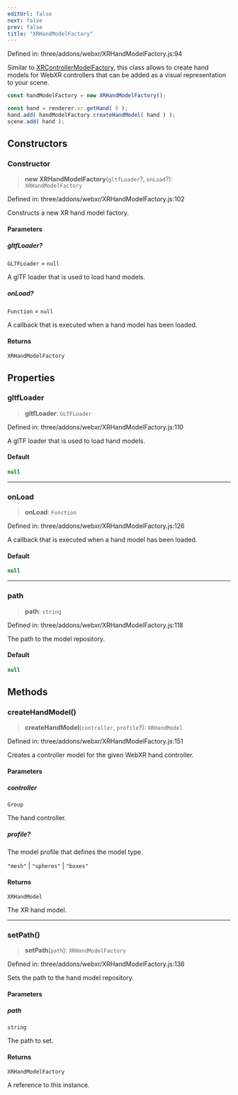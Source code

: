 ```yaml
---
editUrl: false
next: false
prev: false
title: "XRHandModelFactory"
---
```


Defined in: three/addons/webxr/XRHandModelFactory.js:94

Similar to [XRControllerModelFactory](XRControllerModelFactory.html), this class allows to create hand models
for WebXR controllers that can be added as a visual representation to your scene.

```js
const handModelFactory = new XRHandModelFactory();

const hand = renderer.xr.getHand( 0 );
hand.add( handModelFactory.createHandModel( hand ) );
scene.add( hand );
```

## Constructors

### Constructor

> **new XRHandModelFactory**(`gltfLoader`?, `onLoad`?): `XRHandModelFactory`

Defined in: three/addons/webxr/XRHandModelFactory.js:102

Constructs a new XR hand model factory.

#### Parameters

##### gltfLoader?

`GLTFLoader` = `null`

A glTF loader that is used to load hand models.

##### onLoad?

`Function` = `null`

A callback that is executed when a hand model has been loaded.

#### Returns

`XRHandModelFactory`

## Properties

### gltfLoader

> **gltfLoader**: `GLTFLoader`

Defined in: three/addons/webxr/XRHandModelFactory.js:110

A glTF loader that is used to load hand models.

#### Default

```ts
null
```

***

### onLoad

> **onLoad**: `Function`

Defined in: three/addons/webxr/XRHandModelFactory.js:126

A callback that is executed when a hand model has been loaded.

#### Default

```ts
null
```

***

### path

> **path**: `string`

Defined in: three/addons/webxr/XRHandModelFactory.js:118

The path to the model repository.

#### Default

```ts
null
```

## Methods

### createHandModel()

> **createHandModel**(`controller`, `profile`?): `XRHandModel`

Defined in: three/addons/webxr/XRHandModelFactory.js:151

Creates a controller model for the given WebXR hand controller.

#### Parameters

##### controller

`Group`

The hand controller.

##### profile?

The model profile that defines the model type.

`"mesh"` | `"spheres"` | `"boxes"`

#### Returns

`XRHandModel`

The XR hand model.

***

### setPath()

> **setPath**(`path`): `XRHandModelFactory`

Defined in: three/addons/webxr/XRHandModelFactory.js:136

Sets the path to the hand model repository.

#### Parameters

##### path

`string`

The path to set.

#### Returns

`XRHandModelFactory`

A reference to this instance.
